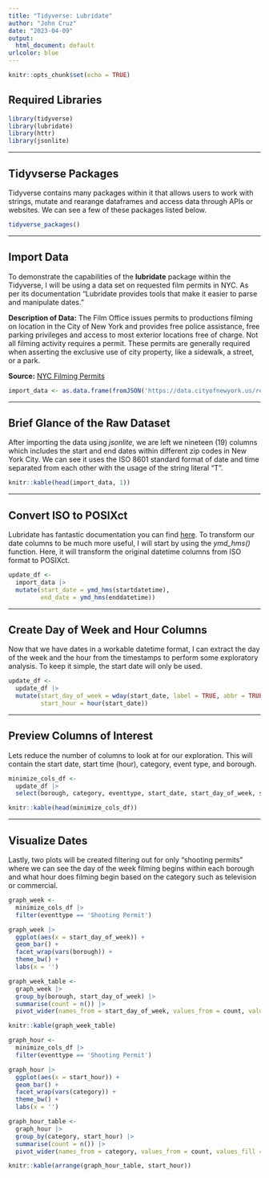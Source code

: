 ```yaml
---
title: "Tidyverse: Lubridate"
author: "John Cruz"
date: "2023-04-09"
output: 
  html_document: default
urlcolor: blue
---
```


```r
knitr::opts_chunk$set(echo = TRUE)
```

## Required Libraries

```r
library(tidyverse)
library(lubridate)
library(httr)
library(jsonlite)
```

---

## Tidyvserse Packages

Tidyverse contains many packages within it that allows users to work with strings, mutate and rearange dataframes and access data through APIs or websites. We can see a few of these packages listed below.

```r
tidyverse_packages()
```

---

## Import Data

To demonstrate the capabilities of the **lubridate** package within the Tidyverse, I will be using a data set on requested film permits in NYC. As per its documentation "Lubridate provides tools that make it easier to parse and manipulate dates."

**Description of Data:** The Film Office issues permits to productions filming on location in the City of New York and provides free police assistance, free parking privileges and access to most exterior locations free of charge. Not all filming activity requires a permit. These permits are generally required when asserting the exclusive use of city property, like a sidewalk, a street, or a park.

**Source:** [NYC Filming Permits](https://data.cityofnewyork.us/City-Government/Film-Permits/tg4x-b46p)

```r
import_data <- as.data.frame(fromJSON('https://data.cityofnewyork.us/resource/tg4x-b46p.json', simplifyVector = TRUE))
```

---

## Brief Glance of the Raw Dataset

After importing the data using *jsonlite*, we are left we nineteen (19) columns which includes the start and end dates within different zip codes in New York City. We can see it uses the ISO 8601 standard format of date and time separated from each other with the usage of the string literal "T". 

```r
knitr::kable(head(import_data, 1))
```

---

## Convert ISO to POSIXct

Lubridate has fantastic documentation you can find [here](https://lubridate.tidyverse.org/). To transform our date columns to be much more useful, I will start by using the *ymd_hms()* function. Here, it will transform the original datetime columns from ISO format to POSIXct.  

```r
update_df <- 
  import_data |> 
  mutate(start_date = ymd_hms(startdatetime),
         end_date = ymd_hms(enddatetime))
```

---

## Create Day of Week and Hour Columns

Now that we have dates in a workable datetime format, I can extract the day of the week and the hour from the timestamps to perform some exploratory analysis. To keep it simple, the start date will only be used. 

```r
update_df <-
  update_df |> 
  mutate(start_day_of_week = wday(start_date, label = TRUE, abbr = TRUE),
         start_hour = hour(start_date))
```

---

## Preview Columns of Interest

Lets reduce the number of columns to look at for our exploration. This will contain the start date, start time (hour), category, event type, and borough.

```r
minimize_cols_df <- 
  update_df |> 
  select(borough, category, eventtype, start_date, start_day_of_week, start_hour)

knitr::kable(head(minimize_cols_df))
```
---

## Visualize Dates

Lastly, two plots will be created filtering out for only "shooting permits" where we can see the day of the week filming begins within each borough and what hour does filming begin based on the category such as television or commercial.

```r
graph_week <-
  minimize_cols_df |> 
  filter(eventtype == 'Shooting Permit')

graph_week |> 
  ggplot(aes(x = start_day_of_week)) +
  geom_bar() +
  facet_wrap(vars(borough)) +
  theme_bw() +
  labs(x = '')

graph_week_table <- 
  graph_week |> 
  group_by(borough, start_day_of_week) |> 
  summarise(count = n()) |> 
  pivot_wider(names_from = start_day_of_week, values_from = count, values_fill = 0)

knitr::kable(graph_week_table)
```

```r
graph_hour <-
  minimize_cols_df |> 
  filter(eventtype == 'Shooting Permit')

graph_hour |> 
  ggplot(aes(x = start_hour)) +
  geom_bar() +
  facet_wrap(vars(category)) +
  theme_bw() +
  labs(x = '')

graph_hour_table <- 
  graph_hour |> 
  group_by(category, start_hour) |> 
  summarise(count = n()) |> 
  pivot_wider(names_from = category, values_from = count, values_fill = 0)

knitr::kable(arrange(graph_hour_table, start_hour))
```
